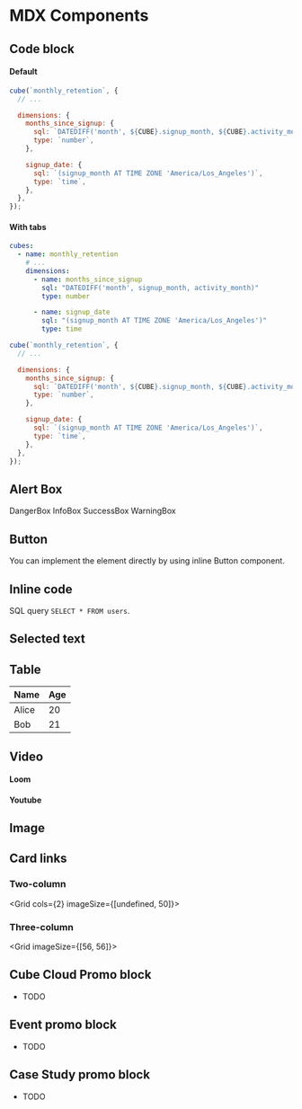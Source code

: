 # MDX Components

## Code block

#### Default

```javascript
cube(`monthly_retention`, {
  // ...

  dimensions: {
    months_since_signup: {
      sql: `DATEDIFF('month', ${CUBE}.signup_month, ${CUBE}.activity_month)`,
      type: `number`,
    },

    signup_date: {
      sql: `(signup_month AT TIME ZONE 'America/Los_Angeles')`,
      type: `time`,
    },
  },
});
```

#### With tabs

<CodeTabs>

```yaml
cubes:
  - name: monthly_retention
    # ...
    dimensions:
      - name: months_since_signup
        sql: "DATEDIFF('month', signup_month, activity_month)"
        type: number

      - name: signup_date
        sql: "(signup_month AT TIME ZONE 'America/Los_Angeles')"
        type: time
```

```javascript
cube(`monthly_retention`, {
  // ...

  dimensions: {
    months_since_signup: {
      sql: `DATEDIFF('month', ${CUBE}.signup_month, ${CUBE}.activity_month)`,
      type: `number`,
    },

    signup_date: {
      sql: `(signup_month AT TIME ZONE 'America/Los_Angeles')`,
      type: `time`,
    },
  },
});
```

</CodeTabs>

## Alert Box

<DangerBox heading="DangerBox">
  DangerBox
</DangerBox>

<InfoBox heading="InfoBox">
  InfoBox
</InfoBox>

<SuccessBox heading="SuccessBox">
  SuccessBox
</SuccessBox>

<WarningBox heading="WarningBox">
  WarningBox
</WarningBox>

## Button

You can implement the element directly by using inline <Btn>Button</Btn> component.

## Inline code

SQL query `SELECT * FROM users`.

## Selected text

## Table

| Name  | Age |
| ----- | --- |
| Alice | 20  |
| Bob   | 21  |

## Video

#### Loom

<LoomVideo url="https://www.loom.com/embed/8898c6394cac46568c2be6ae526b1fd5" />

#### Youtube

<YouTubeVideo url="https://www.youtube.com/embed/FotEaaf20gY" />

## Image

<Screenshot
  alt="Cube Cloud Environment Variables Screen"
  src="https://ucarecdn.com/b47693b9-f770-4e01-a0d1-60e3fcf19e23/"
/>

## Card links

### Two-column

<Grid cols={2} imageSize={[undefined, 50]}>
  <GridItem
    url="#"
    imageUrl="https://raw.githubusercontent.com/cube-js/cube.js/master/packages/cubejs-playground/src/img/db/athena.svg"
    title="Amazon Athena"
  />
  <GridItem
    url="#"
    imageUrl="https://raw.githubusercontent.com/cube-js/cube.js/master/packages/cubejs-playground/src/img/db/hive.svg"
    title="Hive/SparkSQL"
  />
</Grid>

### Three-column

<Grid imageSize={[56, 56]}>
  <GridItem
    url="#"
    imageUrl="https://raw.githubusercontent.com/cube-js/cube.js/master/packages/cubejs-playground/src/img/db/athena.svg"
    title="Amazon Athena"
  />
  <GridItem
    url="#"
    imageUrl="https://raw.githubusercontent.com/cube-js/cube.js/master/packages/cubejs-playground/src/img/db/hive.svg"
    title="Hive/SparkSQL"
  />
  <GridItem
    url="#"
    imageUrl="https://raw.githubusercontent.com/cube-js/cube.js/master/packages/cubejs-playground/src/img/db/presto.svg"
    title="Presto"
  />
  <GridItem
    url="#"
    imageUrl="https://raw.githubusercontent.com/cube-js/cube.js/master/packages/cubejs-playground/src/img/db/trino.svg"
    title="Trino"
  />
</Grid>

## Cube Cloud Promo block

- TODO

## Event promo block

- TODO

## Case Study promo block

- TODO

